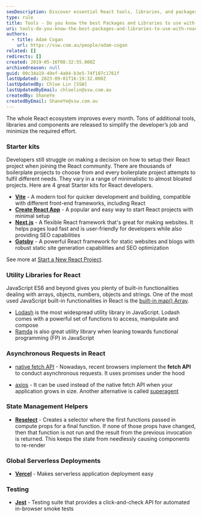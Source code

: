 ```yaml
---
seoDescription: Discover essential React tools, libraries, and packages to streamline your development process
type: rule
title: Tools - Do you know the best Packages and Libraries to use with React?
uri: tools-do-you-know-the-best-packages-and-libraries-to-use-with-react
authors:
  - title: Adam Cogan
    url: https://ssw.com.au/people/adam-cogan
related: []
redirects: []
created: 2019-05-16T08:32:55.000Z
archivedreason: null
guid: 00c34a19-49ef-4a04-b3e5-74f107c1761f
lastUpdated: 2023-09-01T16:19:32.000Z
lastUpdatedBy: Chloe Lin [SSW]
lastUpdatedByEmail: chloelin@ssw.com.au
createdBy: ShaneYe
createdByEmail: ShaneYe@ssw.com.au
---
```


The whole React ecosystem improves every month. Tons of additional tools, libraries and components are released to simplify the developer’s job and minimize the required effort.
### Starter kits

Developers still struggle on making a decision on how to setup their React project when joining the React community. There are thousands of boilerplate projects to choose from and every boilerplate project attempts to fulfil different needs. They vary in a range of minimalistic to almost bloated projects. Here are 4 great Starter kits for React developers.

* **[Vite](https://vitejs.dev/guide/)** - A modern tool for quicker development and building, compatible with different front-end frameworks, including React
* **[Create React App](https://github.com/facebook/create-react-app)** - A popular and easy way to start React projects with minimal setup
* **[Next.js](https://nextjs.org/)** - A flexible React framework that's great for making websites. It helps pages load fast and is user-friendly for developers while also providing SEO capabilities
* **[Gatsby](https://www.gatsbyjs.com/)** - A powerful React framework for static websites and blogs with robust static site generation capabilities and SEO optimization

See more at [Start a New React Project](https://react.dev/learn/start-a-new-react-project).

### Utility Libraries for React

JavaScript ES6 and beyond gives you plenty of built-in functionalities dealing with arrays, objects, numbers, objects and strings. One of the most used JavaScript built-in functionalities in React is the [built-in map() Array](https://developer.mozilla.org/en-US/docs/Web/JavaScript/Reference/Global_Objects/Array/map).

* [Lodash](https://lodash.com/) is the most widespread utility library in JavaScript. Lodash comes with a powerful set of functions to access, manipulate and compose
* [Ramda](https://ramdajs.com/) is also great utility library when leaning towards functional programming (FP) in JavaScript

### Asynchronous Requests in React

* [native fetch API](https://developer.mozilla.org/en-US/docs/Web/API/Fetch_API) - Nowadays, recent browsers implement the **fetch API** to conduct asynchronous requests. It uses promises under the hood

* [axios](https://github.com/axios/axios) - It can be used instead of the native fetch API when your application grows in size. Another alternative is called [superagent](https://github.com/visionmedia/superagent)

### State Management Helpers

* **[Reselect](https://github.com/reduxjs/reselect)** - Creates a selector where the first functions passed in compute props for a final function. If none of those props have changed, then that function is not run and the result from the previous invocation is returned. This keeps the state from needlessly causing components to re-render

### Global Serverless Deployments

* **[Vercel](https://vercel.com/home)** - Makes serverless application deployment easy

### Testing

* **[Jest](https://jestjs.io/)** - Testing suite that provides a click-and-check API for automated in-browser smoke tests
